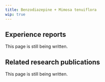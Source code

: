 ---
title: Benzodiazepine + Mimosa tenuiflora
wip: true
---

## Experience reports

This page is still being written.

## Related research publications

This page is still being written.

